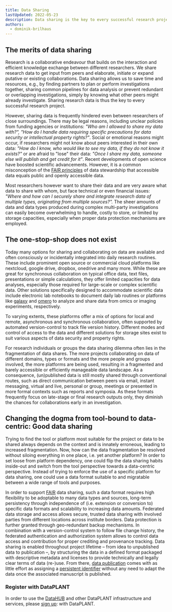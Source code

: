 ```yaml
---
title: Data Sharing
lastUpdated: 2022-05-23
description: Data sharing is the key to every successful research project. Learn about the merits of data sharing, the one-stop-shop dilemma, and how DataPLANT supports you in data sharing.
authors:
  - dominik-brilhaus
---
```



## The merits of data sharing

Research is a collaborative endeavour that builds on the interaction and efficient knowledge exchange between different researchers. We share research data to get input from peers and elaborate, initiate or expand putative or existing collaborations. Data sharing allows us to save time and resources, e.g., by finding partners to plan or perform investigations together, sharing common pipelines for data analysis or prevent redundant or overlapping investigations, simply by knowing what other peers might already investigate. Sharing research data is thus the key to every successful research project.

However, sharing data is frequently hindered even between researchers of close surroundings. There may be legal reasons, including unclear policies from funding agencies or institutions: *"Who am I allowed to share my data with?", "How do I handle data requiring specific precautions for data security or intellectual property rights?"*. Social or emotional reasons might occur, if researchers might not know about peers interested in their own data: *"How do I know, who would like to see my data, if they do not know it exists?"* or are afraid to "lose" their data: *"Once I share my data, someone else will publish and get credit for it"*. Recent developments of open science have boosted scientific advancements. However, it is a common misconception of the [FAIR principles](/nfdi4plants.knowledgebase/fundamentals/fair-data-principles) of data stewardship that accessible data equals public and openly accessible data.

Most researchers however want to share their data and are very aware what data to share with whom, but face technical or even financial issues: *"Where and how can I securely share and integrate research data of multiple types, originating from multiple sources?".* The sheer amounts of data and data types produced during complex multi-party investigations can easily become overwhelming to handle, costly to store, or limited by storage capacities, especially when proper data protection mechanisms are employed.

## The one-stop-shop does not exist

Today many options for sharing and collaborating on data are available and often consciously or incidentally integrated into daily research routines. These include prominent open source or commercial cloud platforms like nextcloud, google drive, dropbox, onedrive and many more. While these are great for synchronous collaboration on typical office data, text files, presentations or simple calculations, they offer limited capacities for data analyses, especially those required for large-scale or complex scientific data. Other solutions specifically designed to accommodate scientific data include electronic lab notebooks to document daily lab routines or platforms like [galaxy](https://plants.usegalaxy.eu/) and [omero](https://www.openmicroscopy.org/omero/) to analyze and share data from omics or imaging experiments, respectively.

To varying extents, these platforms offer a mix of options for local and remote, asynchronous and synchronous collaboration, often supported by automated version-control to track file version history. Different modes and control of access to the data and different solutions for storage sites exist to suit various aspects of data security and property rights.

For research individuals or groups the data sharing dilemma often lies in the fragmentation of data shares. The more projects collaborating on data of different domains, types or formats and the more people and groups involved, the more platforms are being used, resulting in a fragmented and barely accessible or efficiently manageable data landscape. As a consequence, (un)published data is still mostly shared through conventional routes, such as direct communication between peers via email, instant messaging, virtual and live, personal or group, meetings or presented in more formal contexts such as reports and symposia. As these formats frequently focus on late-stage or final research outputs only, they diminish the chances for collaborations early in an investigation.


## Changing the dogma from tool-bound to data-centric: Good data sharing

Trying to find the tool or platform most suitable for the project or data to be shared always depends on the context and is innately erroneous, leading to increased fragmentation. Now, how can the data fragmentation be resolved without siloing everything in one place, i.e. yet another platform? In order to set loose from platform dependency, one could flip the data sharing habits inside-out and switch from the tool perspective towards a data-centric perspective. Instead of trying to enforce the use of a specific platform for data sharing, one could use a data format suitable to and migratable between a wide range of tools and purposes.

In order to support [FAIR](/nfdi4plants.knowledgebase/fundamentals/fair-data-principles) data sharing, such a data format requires high flexibility to be adoptable to many data types and sources, long-term persistency through independence of (i.e. extension or conversion to) specific data formats and scalability to increasing data amounts. Federated data storage and access allows secure, trusted data sharing with involved parties from different locations across institute borders. Data protection is further granted through geo-redundant backup mechanisms. In combination with a version-control system to follow file change history, the federated authentication and authorization system allows to control data access and contribution for proper crediting and provenance tracking. Data sharing is enabled throughout project lifetime &ndash; from idea to unpublished data to publication &ndash;, by structuring the data in a defined format packaged with descriptive metadata and licenses to provide technically and legally clear terms of data (re-)use. From there, [data publication](/nfdi4plants.knowledgebase/fundamentals/data-publications/) comes with as little effort as assigning a [persistent identifier](/nfdi4plants.knowledgebase/fundamentals/persistent-identifiers/) without any need to adapt the data once the associated manuscript is published.


### Register with DataPLANT

In order to use the [DataHUB](/nfdi4plants.knowledgebase/datahub) and other DataPLANT infrastructure and services, please [sign up](/nfdi4plants.knowledgebase/datahub/account/): with DataPLANT.  

